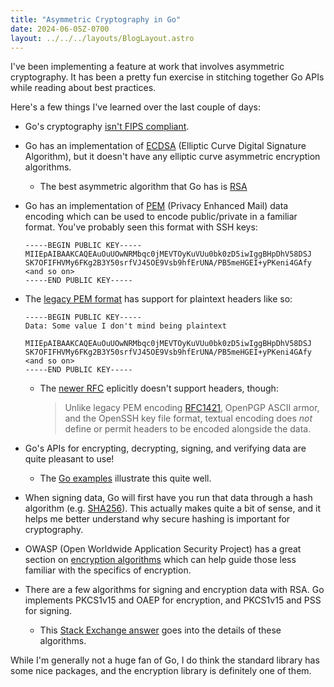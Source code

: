 ```yaml
---
title: "Asymmetric Cryptography in Go"
date: 2024-06-05Z-0700
layout: ../../../layouts/BlogLayout.astro
---
```


I've been implementing a feature at work that involves asymmetric cryptography. It has been a pretty fun exercise in stitching together Go APIs while reading about best practices.

Here's a few things I've learned over the last couple of days:

- Go's cryptography [isn't FIPS compliant](https://kupczynski.info/posts/fips-golang/).
- Go has an implementation of [ECDSA](https://pkg.go.dev/crypto/ecdsa) (Elliptic Curve Digital Signature Algorithm), but it doesn't have any elliptic curve asymmetric encryption algorithms.
  - The best asymmetric algorithm that Go has is [RSA](https://pkg.go.dev/crypto/rsa)
- Go has an implementation of [PEM](https://pkg.go.dev/encoding/pem) (Privacy Enhanced Mail) data encoding which can be used to encode public/private in a familiar format. You've probably seen this format with SSH keys:
  ```
  -----BEGIN PUBLIC KEY-----
  MIIEpAIBAAKCAQEAuOuUOwNRMbqc0jMEVTOyKuVUu0bk0zD5iwIggBHpDhV58DSJ
  SK7OFIFHVMy6FKg2B3Y50srfVJ45OE9Vsb9hfErUNA/PB5meHGEI+yPKeni4GAfy
  <and so on>
  -----END PUBLIC KEY-----
  ```
- The [legacy PEM format](https://www.rfc-editor.org/rfc/rfc1421) has support for plaintext headers like so:

  ```
  -----BEGIN PUBLIC KEY-----
  Data: Some value I don't mind being plaintext

  MIIEpAIBAAKCAQEAuOuUOwNRMbqc0jMEVTOyKuVUu0bk0zD5iwIggBHpDhV58DSJ
  SK7OFIFHVMy6FKg2B3Y50srfVJ45OE9Vsb9hfErUNA/PB5meHGEI+yPKeni4GAfy
  <and so on>
  -----END PUBLIC KEY-----
  ```

  - The [newer RFC](https://www.rfc-editor.org/rfc/rfc7468) eplicitly doesn't support headers, though:
    > Unlike legacy PEM encoding [RFC1421](https://www.rfc-editor.org/rfc/rfc1421), OpenPGP ASCII armor, and the
    > OpenSSH key file format, textual encoding does _not_ define or permit
    > headers to be encoded alongside the data.

- Go's APIs for encrypting, decrypting, signing, and verifying data are quite pleasant to use!
  - The [Go examples](https://pkg.go.dev/crypto/rsa#pkg-examples) illustrate this quite well.
- When signing data, Go will first have you run that data through a hash algorithm (e.g. [SHA256](https://pkg.go.dev/crypto/sha256)). This actually makes quite a bit of sense, and it helps me better understand why secure hashing is important for cryptography.
- OWASP (Open Worldwide Application Security Project) has a great section on [encryption algorithms](https://cheatsheetseries.owasp.org/cheatsheets/Cryptographic_Storage_Cheat_Sheet.html#algorithms) which can help guide those less familiar with the specifics of encryption.
- There are a few algorithms for signing and encryption data with RSA. Go implements PKCS1v15 and OAEP for encryption, and PKCS1v15 and PSS for signing.
  - This [Stack Exchange answer](https://security.stackexchange.com/questions/183179/what-is-rsa-oaep-rsa-pss-in-simple-terms/183330#183330) goes into the details of these algorithms.

While I'm generally not a huge fan of Go, I do think the standard library has some nice packages, and the encryption library is definitely one of them.
